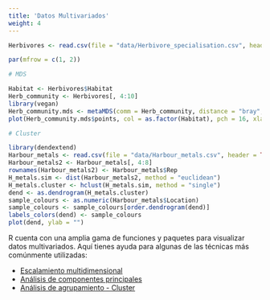 ```yaml
---
title: 'Datos Multivariados'
weight: 4
---
```


```r

Herbivores <- read.csv(file = "data/Herbivore_specialisation.csv", header = TRUE)

par(mfrow = c(1, 2))

# MDS

Habitat <- Herbivores$Habitat
Herb_community <- Herbivores[, 4:10]
library(vegan)
Herb_community.mds <- metaMDS(comm = Herb_community, distance = "bray", trace = FALSE)
plot(Herb_community.mds$points, col = as.factor(Habitat), pch = 16, xlab = "", ylab = "", xaxt = "n", yaxt = "n")

# Cluster

library(dendextend)
Harbour_metals <- read.csv(file = "data/Harbour_metals.csv", header = TRUE)
Harbour_metals2 <- Harbour_metals[, 4:8]
rownames(Harbour_metals2) <- Harbour_metals$Rep
H_metals.sim <- dist(Harbour_metals2, method = "euclidean")
H_metals.cluster <- hclust(H_metals.sim, method = "single")
dend <- as.dendrogram(H_metals.cluster)
sample_colours <- as.numeric(Harbour_metals$Location)
sample_colours <- sample_colours[order.dendrogram(dend)]
labels_colors(dend) <- sample_colours
plot(dend, ylab = "")
```

R cuenta con una amplia gama de funciones y paquetes para visualizar datos multivariados. Aquí tienes ayuda para algunas de las técnicas más comúnmente utilizadas:

* [Escalamiento multidimensional](/graphics/multivariate-vis/mds/)  
* [Análisis de componentes principales](/graphics/multivariate-vis/pca/)  
* [Análisis de agrupamiento - Cluster](/graphics/cluster-analysis/)  